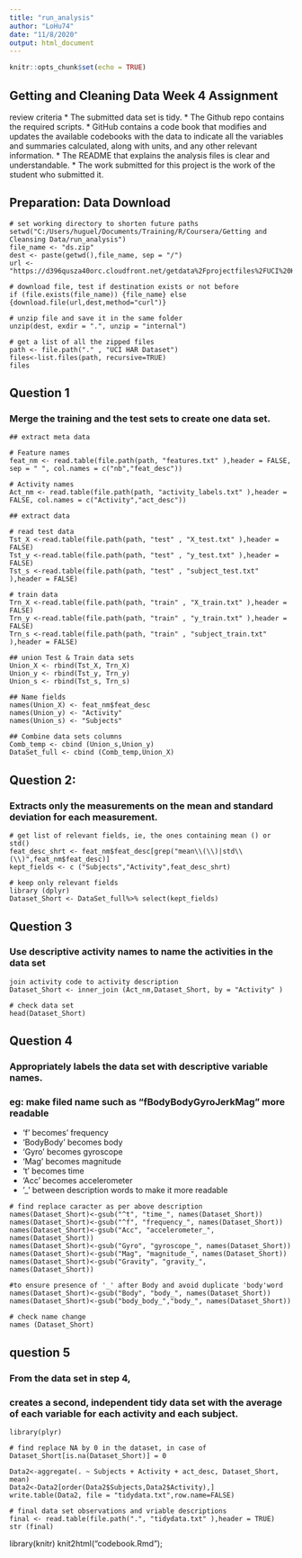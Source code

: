 ```yaml
---
title: "run_analysis"
author: "LoHu74"
date: "11/8/2020"
output: html_document
---
```


```r
knitr::opts_chunk$set(echo = TRUE)
```

## Getting and Cleaning Data Week 4 Assignment
review criteria
* The submitted data set is tidy.
* The Github repo contains the required scripts.
* GitHub contains a code book that modifies and updates the available codebooks with the data to indicate all the variables and summaries         calculated, along with units, and any other relevant information.
* The README that explains the analysis files is clear and understandable.
* The work submitted for this project is the work of the student who submitted it.

## Preparation: Data Download
```
# set working directory to shorten future paths
setwd("C:/Users/huguel/Documents/Training/R/Coursera/Getting and Cleansing Data/run_analysis")
file_name <- "ds.zip"
dest <- paste(getwd(),file_name, sep = "/")
url <- "https://d396qusza40orc.cloudfront.net/getdata%2Fprojectfiles%2FUCI%20HAR%20Dataset.zip"

# download file, test if destination exists or not before
if (file.exists(file_name)) {file_name} else {download.file(url,dest,method="curl")}

# unzip file and save it in the same folder
unzip(dest, exdir = ".", unzip = "internal")
      
# get a list of all the zipped files
path <- file.path("." , "UCI HAR Dataset")
files<-list.files(path, recursive=TRUE)
files
```
## Question 1
### Merge the training and the test sets to create one data set.

```
## extract meta data

# Feature names
feat_nm <- read.table(file.path(path, "features.txt" ),header = FALSE, sep = " ", col.names = c("nb","feat_desc"))

# Activity names
Act_nm <- read.table(file.path(path, "activity_labels.txt" ),header = FALSE, col.names = c("Activity","act_desc"))

## extract data

# read test data
Tst_X <-read.table(file.path(path, "test" , "X_test.txt" ),header = FALSE)
Tst_y <-read.table(file.path(path, "test" , "y_test.txt" ),header = FALSE)
Tst_s <-read.table(file.path(path, "test" , "subject_test.txt" ),header = FALSE)

# train data
Trn_X <-read.table(file.path(path, "train" , "X_train.txt" ),header = FALSE)
Trn_y <-read.table(file.path(path, "train" , "y_train.txt" ),header = FALSE)
Trn_s <-read.table(file.path(path, "train" , "subject_train.txt" ),header = FALSE)

## union Test & Train data sets
Union_X <- rbind(Tst_X, Trn_X)
Union_y <- rbind(Tst_y, Trn_y)
Union_s <- rbind(Tst_s, Trn_s)

## Name fields
names(Union_X) <- feat_nm$feat_desc
names(Union_y) <- "Activity"
names(Union_s) <- "Subjects"

## Combine data sets columns
Comb_temp <- cbind (Union_s,Union_y)
DataSet_full <- cbind (Comb_temp,Union_X)

```
## Question 2: 
### Extracts only the measurements on the mean and standard deviation for each measurement.

```
# get list of relevant fields, ie, the ones containing mean () or std() 
feat_desc_shrt <- feat_nm$feat_desc[grep("mean\\(\\)|std\\(\\)",feat_nm$feat_desc)]
kept_fields <- c ("Subjects","Activity",feat_desc_shrt)

# keep only relevant fields
library (dplyr)
Dataset_Short <- DataSet_full%>% select(kept_fields)
```

## Question 3 
### Use descriptive activity names to name the activities in the data set
```
join activity code to activity description
Dataset_Short <- inner_join (Act_nm,Dataset_Short, by = "Activity" )

# check data set 
head(Dataset_Short)

```
## Question 4 
### Appropriately labels the data set with descriptive variable names.
### eg: make filed name such as "fBodyBodyGyroJerkMag" more readable
* 'f' becomes' frequency
* 'BodyBody' becomes body
* 'Gyro' becomes gyroscope
* 'Mag' becomes magnitude
* 't' becomes time
* 'Acc' becomes accelerometer
* '_' between description words to make it more readable

```
# find replace caracter as per above description
names(Dataset_Short)<-gsub("^t", "time_", names(Dataset_Short))
names(Dataset_Short)<-gsub("^f", "frequency_", names(Dataset_Short))
names(Dataset_Short)<-gsub("Acc", "accelerometer_", names(Dataset_Short))
names(Dataset_Short)<-gsub("Gyro", "gyroscope_", names(Dataset_Short))
names(Dataset_Short)<-gsub("Mag", "magnitude_", names(Dataset_Short))
names(Dataset_Short)<-gsub("Gravity", "gravity_", names(Dataset_Short))

#to ensure presence of '_' after Body and avoid duplicate 'body'word
names(Dataset_Short)<-gsub("Body", "body_", names(Dataset_Short))
names(Dataset_Short)<-gsub("body_body_","body_", names(Dataset_Short))

# check name change
names (Dataset_Short)
```

## question 5 
### From the data set in step 4, 
### creates a second, independent tidy data set with the average of each variable for each activity and each subject.

```
library(plyr)

# find replace NA by 0 in the dataset, in case of
Dataset_Short[is.na(Dataset_Short)] = 0 

Data2<-aggregate(. ~ Subjects + Activity + act_desc, Dataset_Short, mean)
Data2<-Data2[order(Data2$Subjects,Data2$Activity),]
write.table(Data2, file = "tidydata.txt",row.name=FALSE)

# final data set observations and vriable descriptions
final <- read.table(file.path(".", "tidydata.txt" ),header = TRUE)
str (final)

```
library(knitr)
knit2html("codebook.Rmd");

